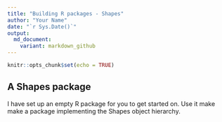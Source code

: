 ```yaml
---
title: "Building R packages - Shapes"
author: "Your Name"
date: "`r Sys.Date()`"
output:
  md_document:
    variant: markdown_github
---
```


```r
knitr::opts_chunk$set(echo = TRUE)
```

## A Shapes package

I have set up an empty R package for you to get started on. Use it make make a package implementing the Shapes object hierarchy.
